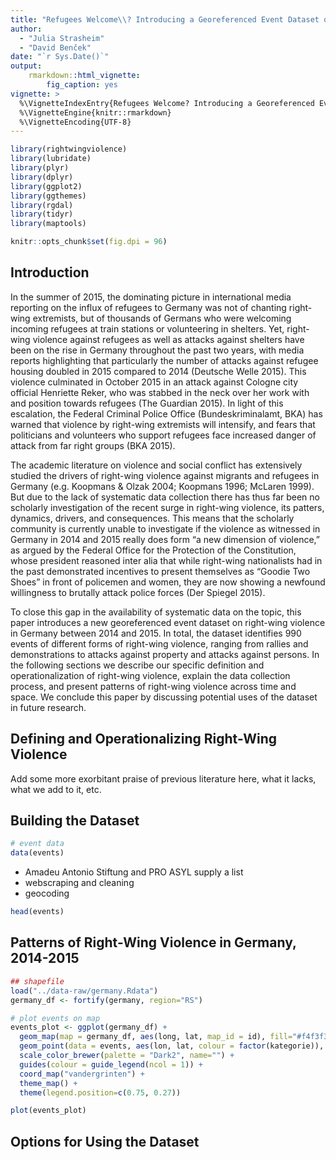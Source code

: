 ```yaml
---
title: "Refugees Welcome\\? Introducing a Georeferenced Event Dataset on Right-Wing Violence in Germany, 2014-2015"
author: 
  - "Julia Strasheim"
  - "David Benček"
date: "`r Sys.Date()`"
output:
    rmarkdown::html_vignette:
        fig_caption: yes
vignette: >
  %\VignetteIndexEntry{Refugees Welcome? Introducing a Georeferenced Event Dataset on Right-Wing Violence in Germany, 2014-2015}
  %\VignetteEngine{knitr::rmarkdown}
  %\VignetteEncoding{UTF-8}
---
```

```r
library(rightwingviolence)
library(lubridate)
library(plyr)
library(dplyr)
library(ggplot2)
library(ggthemes)
library(rgdal)
library(tidyr)
library(maptools)
```

```r
knitr::opts_chunk$set(fig.dpi = 96)
```

## Introduction 

In the summer of 2015, the dominating picture in international media reporting on the influx of refugees to Germany was not of chanting right-wing extremists, but of thousands of Germans who were welcoming incoming refugees at train stations or volunteering in shelters.
Yet, right-wing violence against refugees as well as attacks against shelters have been on the rise in Germany throughout the past two years, with media reports highlighting that particularly the number of attacks against refugee housing doubled in 2015 compared to 2014 (Deutsche Welle 2015).
This violence culminated in October 2015 in an attack against Cologne city official Henriette Reker, who was stabbed in the neck over her work with and position towards refugees (The Guardian 2015).
In light of this escalation, the Federal Criminal Police Office (Bundeskriminalamt, BKA) has warned that violence by right-wing extremists will intensify, and fears that politicians and volunteers who support refugees face increased danger of attack from far right groups (BKA 2015).

The academic literature on violence and social conflict has extensively studied the drivers of right-wing violence against migrants and refugees in Germany (e.g. Koopmans & Olzak 2004; Koopmans 1996; McLaren 1999).
But due to the lack of systematic data collection there has thus far been no scholarly investigation of the recent surge in right-wing violence, its patters, dynamics, drivers, and consequences.
This means that the scholarly community is currently unable to investigate if the violence as witnessed in Germany in 2014 and 2015 really does form “a new dimension of violence,” as argued by the Federal Office for the Protection of the Constitution, whose president reasoned inter alia that while right-wing nationalists had in the past demonstrated incentives to present themselves as “Goodie Two Shoes” in front of policemen and women, they are now showing a newfound willingness to brutally attack police forces (Der Spiegel 2015).

To close this gap in the availability of systematic data on the topic, this paper introduces a new georeferenced event dataset on right-wing violence in Germany between 2014 and 2015.
In total, the dataset identifies 990 events of different forms of right-wing violence, ranging from rallies and demonstrations to attacks against property and attacks against persons.
In the following sections we describe our specific definition and operationalization of right-wing violence, explain the data collection process, and present patterns of right-wing violence across time and space.
We conclude this paper by discussing potential uses of the dataset in future research.


## Defining and Operationalizing Right-Wing Violence

Add some more exorbitant praise of previous literature here, what it lacks, what we add to it, etc.

## Building the Dataset
```r
# event data
data(events)
```
- Amadeu Antonio Stiftung and PRO ASYL supply a list
- webscraping and cleaning
- geocoding

```r
head(events)
```



## Patterns of Right-Wing Violence in Germany, 2014-2015
```r
## shapefile
load("../data-raw/germany.Rdata")
germany_df <- fortify(germany, region="RS")

# plot events on map
events_plot <- ggplot(germany_df) + 
  geom_map(map = germany_df, aes(long, lat, map_id = id), fill="#f4f3f3", colour = "black") + 
  geom_point(data = events, aes(lon, lat, colour = factor(kategorie)), position = "jitter", size=3) +
  scale_color_brewer(palette = "Dark2", name="") +
  guides(colour = guide_legend(ncol = 1)) +
  coord_map("vandergrinten") + 
  theme_map() +
  theme(legend.position=c(0.75, 0.27))

plot(events_plot)
```


## Options for Using the Dataset
